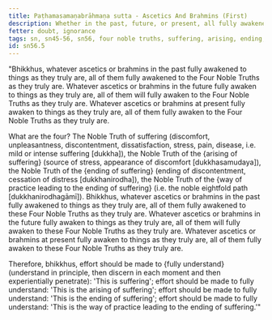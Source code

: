 ```yaml
---
title: Paṭhamasamaṇabrāhmaṇa sutta - Ascetics And Brahmins (First)
description: Whether in the past, future, or present, all fully awakened to things as they truly are do so by fully awakening to the Four Noble Truths.
fetter: doubt, ignorance
tags: sn, sn45-56, sn56, four noble truths, suffering, arising, ending, way of practice, path
id: sn56.5
---
```


"Bhikkhus, whatever ascetics or brahmins in the past fully awakened to things as they truly are, all of them fully awakened to the Four Noble Truths as they truly are. Whatever ascetics or brahmins in the future fully awaken to things as they truly are, all of them will fully awaken to the Four Noble Truths as they truly are.	Whatever ascetics or brahmins at present fully awaken to things as they truly are, all of them fully awaken to the Four Noble Truths as they truly are.

What are the four? The Noble Truth of suffering (discomfort, unpleasantness, discontentment, dissatisfaction, stress, pain, disease, i.e. mild or intense suffering [dukkha]), the Noble Truth of the \{arising of suffering} (source of stress, appearance of discomfort [dukkhasamudaya]), the Noble Truth of the \{ending of suffering} (ending of discontentment, cessation of distress [dukkhanirodha]), the Noble Truth of the \{way of practice leading to the ending of suffering} (i.e. the noble eightfold path [dukkhanirodhagāmī]). Bhikkhus, whatever ascetics or brahmins in the past fully awakened to things as they truly are, all of them fully awakened to these Four Noble Truths as they truly are. Whatever ascetics or brahmins in the future fully awaken to things as they truly are, all of them will fully awaken to these Four Noble Truths as they truly are. Whatever ascetics or brahmins at present fully awaken to things as they truly are, all of them fully awaken to these Four Noble Truths as they truly are.

Therefore, bhikkhus, effort should be made to \{fully understand} (understand in principle, then discern in each moment and then experientially penetrate): 'This is suffering';
effort should be made to fully understand: 'This is the arising of suffering';
effort should be made to fully understand: 'This is the ending of suffering';
effort should be made to fully understand: 'This is the way of practice leading to the ending of suffering.'"
